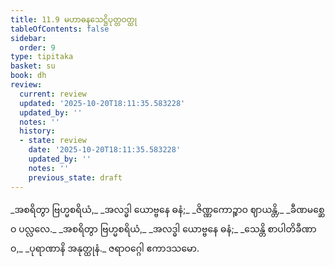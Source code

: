 ```yaml
---
title: 11.9 မဟာဓနသေဋ္ဌိပုတ္တဝတ္ထု
tableOfContents: false
sidebar:
  order: 9
type: tipitaka
basket: su
book: dh
review:
  current: review
  updated: '2025-10-20T18:11:35.583228'
  updated_by: ''
  notes: ''
  history:
  - state: review
    date: '2025-10-20T18:11:35.583228'
    updated_by: ''
    notes: ''
    previous_state: draft
---
```



<DynamicBreadcrumb />


<ReviewStatus review={frontmatter.review} showDetails={true} />

<HypothesisAnnotation frontmatter={frontmatter} />

<Division number="155" book="dh" e="ch" v="18" p="36">

<Paragraph number="166" type="verses" book="dh">
_အစရိတွာ ဗြဟ္မစရိယံ,_  
_အလဒ္ဓါ ယောဗ္ဗနေ ဓနံ;_  
_ဇိဏ္ဏကောဉ္စာဝ ဈာယန္တိ,_  
_ခီဏမစ္ဆေဝ ပလ္လလေ._  

</Paragraph>

</Division>
<Division number="156" book="dh" e="ch" v="18" p="37">

<Paragraph number="167" type="verses" book="dh">
_အစရိတွာ ဗြဟ္မစရိယံ,_  
_အလဒ္ဓါ ယောဗ္ဗနေ ဓနံ;_  
_သေန္တိ စာပါတိခီဏာဝ,_  
_ပုရာဏာနိ အနုတ္ထုနံ._  


</Paragraph>
</Division>

<Paragraph number="168" type="center" book="dh">
ဇရာဝဂ္ဂေါ ဧကာဒသမော.
</Paragraph>
